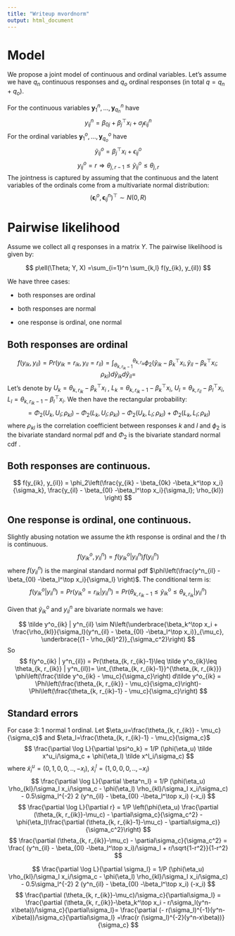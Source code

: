 ```yaml
---
title: "Writeup mvordnorm"
output: html_document
---
```


# Model

We propose a joint model of continuous and ordinal variables. Let's assume we 
have $q_n$ continuous responses and $q_o$ ordinal responses (in total $q=q_n+q_o$).

For the continuous variables $\boldsymbol y^n_{1},\ldots, \boldsymbol y^n_{q_n}$  have 
$$
y^n_{ij} = \beta_{0j} + \beta_j^\top x_i + \sigma_j \epsilon^n_{ij}
$$
For the ordinal variables  $\boldsymbol y^o_{1},\ldots, \boldsymbol y^o_{q_o}$ have 
$$
\tilde y^o_{ij} = \beta_j^\top x_i + \epsilon^o_{ij}
$$
$$
y^o_{ij} = r \Rightarrow \theta_{j, r-1}\leq \tilde y^o_{ij}\leq \theta_{j, r}
$$
The jointness is captured by assuming that the continuous and the latent variables
of the ordinals come from a multivariate normal distribution:
$$
(\boldsymbol\epsilon^o_{i}, \boldsymbol\epsilon^n_{ij})^\top \sim N(0, R)
$$

# Pairwise likelihood

Assume we collect all $q$ responses in a matrix $Y$.
The pairwise likelihood is given by:

$$
p\ell(\Theta; Y, X) =\sum_{i=1}^n \sum_{k,l} f(y_{ik}, y_{il})
$$


We have three cases:

* both responses are ordinal

* both responses are normal

* one response is ordinal, one normal


## Both responses are ordinal

$$
f(y_{ik}, y_{il}) = Pr(y_{ik}=r_{ik}, y_{il} = r_{il}) = \int_{\theta_{k, r_{ik}-1}}^{\theta_{k, r_{ik}}} \phi_2(\tilde y_{ik} - \beta_k^\top x_i, \tilde y_{il} - \beta_k^\top x_i; \rho_{kl}) d\tilde y_{ik}d\tilde y_{il} = 
$$
Let's denote by 
$U_k = \theta_{k, r_{ik}} - \beta_k^\top x_i$ ,
$L_k = \theta_{k, r_{ik}-1} - \beta_k^\top x_i$,
$U_l = \theta_{k, r_{il}} - \beta_l^\top x_i$,
$L_l = \theta_{k, r_{ik}-1} - \beta_l^\top x_i$. We then have the rectangular probability:
$$
=\Phi_2\left(U_k, U_l;  \rho_{kl} \right)-\Phi_2\left(L_k, U_l;  \rho_{kl} \right)-\Phi_2\left(U_k, L_l;  \rho_{kl} \right)
+\Phi_2\left(L_k, L_l;  \rho_{kl} \right)
$$
where $\rho_{kl}$ is the correlation coefficient between responses $k$ and $l$ and $\phi_2$ is
the bivariate standard normal pdf and $\Phi_2$ is the bivariate standard normal cdf .

## Both responses are continuous.

$$
f(y_{ik}, y_{il}) = \phi_2\left(\frac{y_{ik} - \beta_{0k} -\beta_k^\top x_i}{\sigma_k}, \frac{y_{il} - \beta_{0l} -\beta_l^\top x_i}{\sigma_l}; \rho_{kl}) \right)
$$

## One response is ordinal, one continuous.

Slightly abusing notation we assume the $k$th response is ordinal and the $l$ th 
is continuous.
$$
f(y^o_{ik}, y^n_{il}) = f(y^o_{ik} | y^n_{il})f(y^n_{il})
$$
where $f(y^n_{il})$ is the marginal standard normal pdf $\phi\left(\frac{y^n_{il} - \beta_{0l} -\beta_l^\top x_i}{\sigma_l} \right)$. 
The conditional term is:
$$
f(y^o_{ik} | y^n_{il}) = Pr(y^o_{ik}=r_{ik} | y^n_{il}) = Pr(\theta_{k, r_{ik}-1}\leq \tilde y^o_{ik}\leq \theta_{k, r_{ik}} | y^n_{il})
$$

Given that $\tilde y^o_{ik}$ and $y^n_{il}$ are bivariate normals we have:

$$
\tilde y^o_{ik} | y^n_{il} \sim N\left(\underbrace{\beta_k^\top x_i + \frac{\rho_{kl}}{\sigma_l}(y^n_{il} - \beta_{0l} -\beta_l^\top x_i)}_{\mu_c}, \underbrace{(1 - \rho_{kl}^2)}_{\sigma_c^2}\right)
$$
So
$$
f(y^o_{ik} | y^n_{il}) = Pr(\theta_{k, r_{ik}-1}\leq \tilde y^o_{ik}\leq \theta_{k, r_{ik}} | y^n_{il})=
\int_{\theta_{k, r_{ik}-1}}^{\theta_{k, r_{ik}}} \phi\left(\frac{\tilde y^o_{ik} - \mu_c}{\sigma_c}\right) d\tilde y^o_{ik} = 
\Phi\left(\frac{\theta_{k, r_{ik}} - \mu_c}{\sigma_c}\right)-\Phi\left(\frac{\theta_{k, r_{ik}-1} - \mu_c}{\sigma_c}\right)
$$


## Standard errors

For case 3: 1 normal 1 ordinal. Let $\eta_u=\frac{\theta_{k, r_{ik}} - \mu_c}{\sigma_c}$ and 
 $\eta_l=\frac{\theta_{k, r_{ik}-1} - \mu_c}{\sigma_c}$ 
$$
\frac{\partial \log L}{\partial \psi^o_k} = 1/P (\phi(\eta_u) \tilde x^u_i/\sigma_c + \phi(\eta_l) \tilde x^l_i/\sigma_c)
$$
where $\tilde x^u_i=(0, 1, 0, 0,.., - x_i)$, $\tilde x^l_i=(1, 0, 0, 0,.., - x_i)$
$$
\frac{\partial \log L}{\partial \beta^n_l} = 1/P (\phi(\eta_u) \rho_{kl}/\sigma_l x_i/\sigma_c -
\phi(\eta_l) \rho_{kl}/\sigma_l x_i/\sigma_c) - 0.5\sigma_l^{-2} 
2 (y^n_{il} - \beta_{0l} -\beta_l^\top x_i) (-x_i)
$$
$$
\frac{\partial \log L}{\partial r} = 1/P \left(\phi(\eta_u) \frac{\partial (\theta_{k, r_{ik}}-\mu_c)  - \partial\sigma_c}{\sigma_c^2} -\phi(\eta_l)\frac{\partial (\theta_{k, r_{ik}-1}-\mu_c)  - \partial\sigma_c)}{\sigma_c^2}\right)
$$
$$
\frac{\partial (\theta_{k, r_{ik}}-\mu_c)  - \partial\sigma_c}{\sigma_c^2} = 
\frac{ (y^n_{il} - \beta_{0l} -\beta_l^\top x_i)/\sigma_l + r/\sqrt{1-r^2}}{1-r^2}
$$

$$
\frac{\partial \log L}{\partial \sigma_l} = 1/P (\phi(\eta_u) \rho_{kl}/\sigma_l x_i/\sigma_c -
\phi(\eta_l) \rho_{kl}/\sigma_l x_i/\sigma_c) - 0.5\sigma_l^{-2} 
2 (y^n_{il} - \beta_{0l} -\beta_l^\top x_i) (-x_i)
$$
$$
\frac{\partial (\theta_{k, r_{ik}}-\mu_c)/\sigma_c}{\partial\sigma_l} =
\frac{\partial (\theta_{k, r_{ik}}-\beta_k^\top x_i - r/\sigma_l(y^n-x\beta))/\sigma_c}{\partial\sigma_l}=
\frac{\partial (- r(\sigma_l)^{-1}(y^n-x\beta))/\sigma_c}{\partial\sigma_l}
=\frac{r (\sigma_l)^{-2}(y^n-x\beta))}{\sigma_c}
$$

